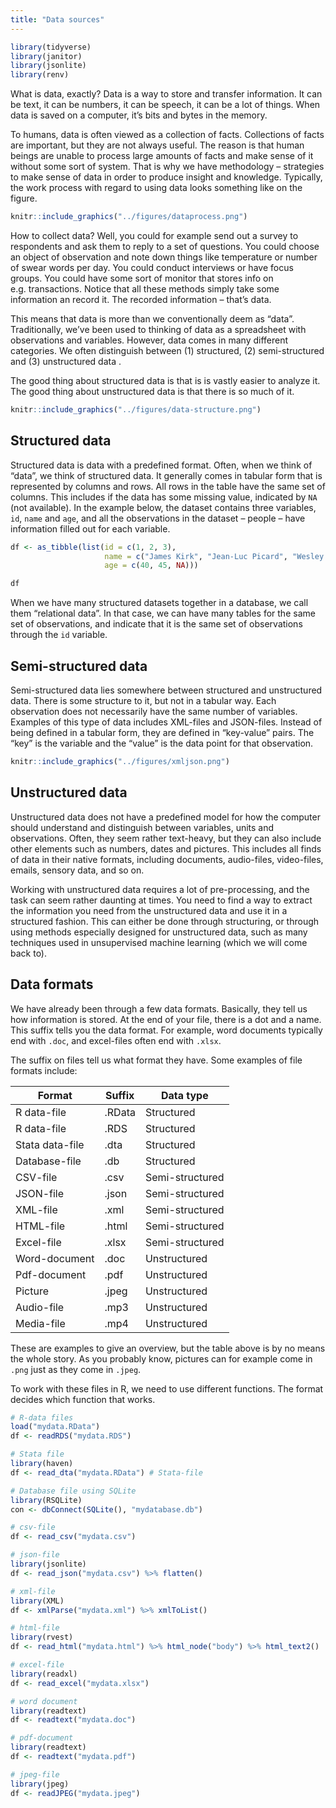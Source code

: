 ```yaml
---
title: "Data sources"
---
```


```r
library(tidyverse)
library(janitor)
library(jsonlite)
library(renv)

```


What is data, exactly? Data is a way to store and transfer information. It can be text, it can be numbers, it can be speech, it can be a lot of things. When data is saved on a computer, it's bits and bytes in the memory.

To humans, data is often viewed as a collection of facts. Collections of facts are important, but they are not always useful. The reason is that human beings are unable to process large amounts of facts and make sense of it without some sort of system. That is why we have methodology -- strategies to make sense of data in order to produce insight and knowledge. Typically, the work process with regard to using data looks something like on the figure.

```r
knitr::include_graphics("../figures/dataprocess.png")

```


How to collect data? Well, you could for example send out a survey to respondents and ask them to reply to a set of questions. You could choose an object of observation and note down things like temperature or number of swear words per day. You could conduct interviews or have focus groups. You could have some sort of monitor that stores info on e.g. transactions. Notice that all these methods simply take some information an record it. The recorded information -- that's data.

This means that data is more than we conventionally deem as "data". Traditionally, we've been used to thinking of data as a spreadsheet with observations and variables. However, data comes in many different categories. We often distinguish between (1) structured, (2) semi-structured and (3) unstructured data .

The good thing about structured data is that is is vastly easier to analyze it. The good thing about unstructured data is that there is so much of it.

```r
knitr::include_graphics("../figures/data-structure.png")
```

## Structured data

Structured data is data with a predefined format. Often, when we think of "data", we think of structured data. It generally comes in tabular form that is represented by columns and rows. All rows in the table have the same set of columns. This includes if the data has some missing value, indicated by `NA` (not available). In the example below, the dataset contains three variables, `id`, `name` and `age`, and all the observations in the dataset -- people -- have information filled out for each variable.

```r

df <- as_tibble(list(id = c(1, 2, 3),
                     name = c("James Kirk", "Jean-Luc Picard", "Wesley Crusher"),
                     age = c(40, 45, NA)))

df

```

When we have many structured datasets together in a database, we call them "relational data". In that case, we can have many tables for the same set of observations, and indicate that it is the same set of observations through the `id` variable.

## Semi-structured data

Semi-structured data lies somewhere between structured and unstructured data. There is some structure to it, but not in a tabular way. Each observation does not necessarily have the same number of variables. Examples of this type of data includes XML-files and JSON-files. Instead of being defined in a tabular form, they are defined in "key-value" pairs. The "key" is the variable and the "value" is the data point for that observation.

```r
knitr::include_graphics("../figures/xmljson.png")
```

## Unstructured data

Unstructured data does not have a predefined model for how the computer should understand and distinguish between variables, units and observations. Often, they seem rather text-heavy, but they can also include other elements such as numbers, dates and pictures. This includes all finds of data in their native formats, including documents, audio-files, video-files, emails, sensory data, and so on.

Working with unstructured data requires a lot of pre-processing, and the task can seem rather daunting at times. You need to find a way to extract the information you need from the unstructured data and use it in a structured fashion. This can either be done through structuring, or through using methods especially designed for unstructured data, such as many techniques used in unsupervised machine learning (which we will come back to).

## Data formats

We have already been through a few data formats. Basically, they tell us how information is stored. At the end of your file, there is a dot and a name. This suffix tells you the data format. For example, word documents typically end with `.doc`, and excel-files often end with `.xlsx`.

The suffix on files tell us what format they have. Some examples of file formats include:

| Format          | Suffix | Data type       |
|-----------------|--------|-----------------|
| R data-file     | .RData | Structured      |
| R data-file     | .RDS   | Structured      |
| Stata data-file | .dta   | Structured      |
| Database-file   | .db    | Structured      |
| CSV-file        | .csv   | Semi-structured |
| JSON-file       | .json  | Semi-structured |
| XML-file        | .xml   | Semi-structured |
| HTML-file       | .html  | Semi-structured |
| Excel-file      | .xlsx  | Semi-structured |
| Word-document   | .doc   | Unstructured    |
| Pdf-document    | .pdf   | Unstructured    |
| Picture         | .jpeg  | Unstructured    |
| Audio-file      | .mp3   | Unstructured    |
| Media-file      | .mp4   | Unstructured    |

These are examples to give an overview, but the table above is by no means the whole story. As you probably know, pictures can for example come in `.png` just as they come in `.jpeg`.

To work with these files in R, we need to use different functions. The format decides which function that works.

```r

# R-data files
load("mydata.RData") 
df <- readRDS("mydata.RDS")

# Stata file
library(haven)
df <- read_dta("mydata.RData") # Stata-file

# Database file using SQLite
library(RSQLite)
con <- dbConnect(SQLite(), "mydatabase.db")

# csv-file
df <- read_csv("mydata.csv")

# json-file
library(jsonlite)
df <- read_json("mydata.csv") %>% flatten()

# xml-file 
library(XML)
df <- xmlParse("mydata.xml") %>% xmlToList()

# html-file
library(rvest)
df <- read_html("mydata.html") %>% html_node("body") %>% html_text2()

# excel-file
library(readxl)
df <- read_excel("mydata.xlsx")

# word document
library(readtext)
df <- readtext("mydata.doc")

# pdf-document
library(readtext)
df <- readtext("mydata.pdf")

# jpeg-file
library(jpeg)
df <- readJPEG("mydata.jpeg")

```
